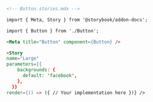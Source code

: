 ```md
<!-- Button.stories.mdx -->

import { Meta, Story } from '@storybook/addon-docs';

import { Button } from './Button';

<Meta title="Button" component={Button} />

<Story
name="Large"
parameters={{
    backgrounds: {
      default: 'facebook',
    },
  }}
render={() => ({ // Your implementation here })} />
```
